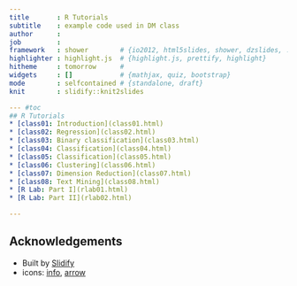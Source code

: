 ```yaml
---
title       : R Tutorials
subtitle    : example code used in DM class
author      : 
job         : 
framework   : shower        # {io2012, html5slides, shower, dzslides, ...}
highlighter : highlight.js  # {highlight.js, prettify, highlight}
hitheme     : tomorrow      # 
widgets     : []            # {mathjax, quiz, bootstrap}
mode        : selfcontained # {standalone, draft}
knit        : slidify::knit2slides

--- #toc
## R Tutorials
* [class01: Introduction](class01.html)
* [class02: Regression](class02.html)
* [class03: Binary classification](class03.html)
* [class04: Classification](class04.html)
* [class05: Classification](class05.html)
* [class06: Clustering](class06.html)
* [class07: Dimension Reduction](class07.html)
* [class08: Text Mining](class08.html)
* [R Lab: Part I](rlab01.html)
* [R Lab: Part II](rlab02.html)

---  
```

## Acknowledgements
* Built by [Slidify](http://slidify.org/)
* icons: [info](https://www.iconfinder.com/icons/763457/circle_detail_help_info_information_more_stroke_icon#size=128), [arrow](https://www.iconfinder.com/icons/1303874/arrow_arrows_circle_direction_navigation_top_up_icon#size=128)




